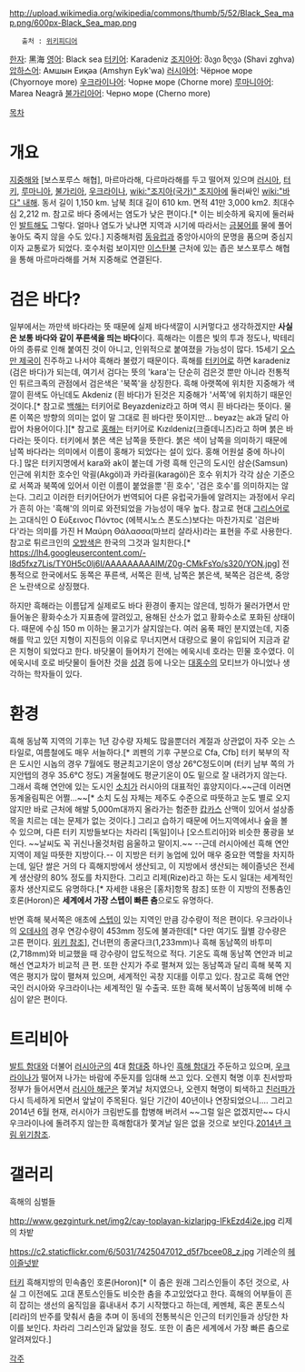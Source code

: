 http://upload.wikimedia.org/wikipedia/commons/thumb/5/52/Black_Sea_map.png/600px-Black_Sea_map.png
    출처 : [http://en.wikipedia.org/wiki/File:Black_Sea_map.png 위키피디어]

[[한자]]: 黑海
[[영어]]: Black sea
[[터키어]]: Karadeniz
[[조지아어]]: შავი ზღვა (Shavi zghva)
[[압하스어]]: Амшын Еиқәа (Amshyn Eyk'wa) 
[[러시아어]]: Чёрное море (Chyornoye more)
[[우크라이나어]]: Чорне море (Chorne more)
[[루마니아어]]: Marea Neagră
[[불가리아어]]: Черно море (Cherno more)

[[목차]]
= 개요 =
[[지중해]]와 [보스포루스 해협], 마르마라해, 다르마라해를 두고 떨어져 있으며 [[러시아]], [[터키]], [[루마니아]], [[불가리아]], [[우크라이나]], [[wiki:"조지아(국가)" 조지아]]에 둘러싸인 [[wiki:"바다" 내해]]. 동서 길이 1,150 km. 남북 최대 길이 610 km. 면적 41만 3,000 km2. 최대수심 2,212 m. 참고로 바다 중에서는 염도가 낮은 편이다.[* 이는 비슷하게 육지에 둘러싸인 [[발트해]]도 그렇다. 얼마나 염도가 낮냐면 지역과 시기에 따라서는 [[금붕어]]를 물에 풀어놓아도 죽지 않을 수도 있다.] 지중해처럼 [[동유럽]]과 중앙아시아의 문명을 품으며 중심지이자 교통로가 되었다. 호수처럼 보이지만 [[이스탄불]] 근처에 있는 좁은 보스포루스 해협을 통해 마르마라해를 거쳐 지중해로 연결된다.

= 검은 바다? =
일부에서는 까만색 바다라는 뜻 때문에 실제 바다색깔이 시커멓다고 생각하겠지만 '''사실은 보통 바다와 같이 푸른색을 띄는 바다'''이다. 흑해라는 이름은 빛의 투과 정도나, 박테리아의 종류로 인해 붙여진 것이 아니고, 인위적으로 붙여졌을 가능성이 많다. 15세기 [[오스만 제국]]이 진주하고 나서야 흑해라 불렸기 때문이다. 흑해를 [[터키어]]로 하면 karadeniz (검은 바다)가 되는데, 여기서 검다는 뜻의 'kara'는 단순히 검은것 뿐만 아니라 전통적인 튀르크족의 관점에서 검은색은 '북쪽'을 상징한다. 흑해 아랫쪽에 위치한 지중해가 색깔이 흰색도 아닌데도 Akdeniz (흰 바다)가 된것은 지중해가 '서쪽'에 위치하기 때문인것이다.[* 참고로 [[백해]]는 터키어로 Beyazdeniz라고 하며 역시 흰 바다라는 뜻이다. 물론 이쪽은 방향의 의미는 없이 말 그대로 흰 바다란 뜻이지만... beyaz는 ak과 달리 아랍어 차용어이다.][* 참고로 [[홍해]]는 터키어로 Kızıldeniz(크즐데니즈)라고 하며 붉은 바다라는 뜻이다. 터키에서 붉은 색은 남쪽을 뜻한다. 붉은 색이 남쪽을 의미하기 때문에 남쪽 바다라는 의미에서 이름이 홍해가 되었다는 설이 있다. 홍해 어원설 중에 하나이다.] 많은 터키지명에서 kara와 ak이 붙는데 가령 흑해 인근의 도시인 삼순(Samsun) 인근에 위치한 호수인 악괼(Akgöl)과 카라괼(karagöl)은 호수 위치가 각각 삼순 기준으로 서쪽과 북쪽에 있어서 이런 이름이 붙었을뿐 '흰 호수', '검은 호수'를 의미하지는 않는다. 그리고 이러한 터키어단어가 번역되어 다른 유럽국가들에 알려지는 과정에서 우리가 흔히 아는 '흑해'의 의미로 와전되었을 가능성이 매우 높다. 참고로 현대 [[그리스어]]로는 고대식인 Ο Εύξεινος Πόντος (에븍시노스 폰도스)보다는 마찬가지로 '검은바다'라는 의미를 가진 Η Μαύρη Θάλασσα(마브리 살라사)라는 표현을 주로 사용한다. 참고로 튀르크인의 [[오방색]]은 한국의 그것과 일치한다.[* https://lh4.googleusercontent.com/-l8d5fxz7Lis/TY0H5c0lj6I/AAAAAAAAAIM/Z0g-CMkFsYo/s320/YON.jpg] 전통적으로 한국에서도 동쪽은 푸른색, 서쪽은 흰색, 남쪽은 붉은색, 북쪽은 검은색, 중앙은 노란색으로 상징했다.

하지만 흑해라는 이름답게 실제로도 바다 환경이 좋지는 않은데, 빙하가 물러가면서 만들어놓은 황화수소가 지표층에 깔려있고, 용해된 산소가 없고 황화수소로 포화된 상태이다. 때문에 수심 150 m 이하는 물고기가 살지않는다. 여러 움푹 패인 분지였는데, 지중해를 막고 있던 지형이 지진등의 이유로 무너지면서 대량으로 물이 유입되어 지금과 같은 지형이 되었다고 한다. 바닷물이 들어차기 전에는 에욱시네 호라는 민물 호수였다. 이 에욱시네 호로 바닷물이 들어찬 것을 [[성경]] 등에 나오는 [[대홍수]]의 모티브가 아니었나 생각하는 학자들이 있다.

= 환경 =
흑해 동남쪽 지역의 기후는 1년 강수량 자체도 많을뿐더러 계절과 상관없이 자주 오는 스타일로, 여름철에도 매우 서늘하다.[* 쾨펜의 기후 구분으로 Cfa, Cfb] 터키 북부의 작은 도시인 시놉의 경우 7월에도 평균최고기온이 영상 26℃정도이며 (터키 남부 쪽의 가지안텝의 경우 35.6℃ 정도) 겨울철에도 평균기온이 0도 밑으로 잘 내려가지 않는다. 그래서 흑해 연안에 있는 도시인 [[소치]]가 러시아의 대표적인 휴양지이다.~~근데 이러면 동계올림픽은 어쩔...~~[* 소치 도심 자체는 제주도 수준으로 따뜻하고 눈도 별로 오지 않지만 바로 근처에 해발 5,000m대까지 올라가는 험준한 [[캅카스]] 산맥이 있어서 설상종목을 치르는 데는 문제가 없는 것이다.] 그리고 습하기 때문에 어느지역에서나 숲을 볼 수 있으며, 다른 터키 지방들보다는 차라리 [독일]이나 [오스트리아]와 비슷한 풍광을 보인다. ~~날씨도 꼭 귀신나올것처럼 음울하고 말이지.~~ --근데 러시아에선 흑해 연안 지역이 제일 따뜻한 지방이다.-- 이 지방은 터키 농업에 있어 매우 중요한 역할을 차지하는데, 일단 쌀은 거의 다 흑해지방에서 생산되고, 이 지방에서 생산되는 헤이즐넛은 전세계 생산량의 80% 정도를 차지한다. 그리고 리제(Rize)라고 하는 도시 일대는 세계적인 홍차 생산지로도 유명하다.[* 자세한 내용은 [홍차]항목 참조] 또한 이 지방의 전통춤인 호론(Horon)은 '''세계에서 가장 스텝이 빠른 춤'''으로도 유명하다.

반면 흑해 북서쪽은 애초에 [[스텝]]이 있는 지역인 만큼 강수량이 적은 편이다. 우크라이나의 [[오데사]]의 경우 연강수량이 453mm 정도에 불과한데[* 다만 여기도 월별 강수량은 고른 편이다. [http://en.wikipedia.org/wiki/Odesa#Climate 위키 참조]], 건너편의 종굴다크(1,233mm)나 흑해 동남쪽의 바투미(2,718mm)와 비교했을 때 강수량이 압도적으로 적다. 기온도 흑해 동남쪽 연안과 비교해선 연교차가 비교적 큰 편. 또한 산지가 주로 펼쳐져 있는 동남쪽과 달리 흑해 북쪽 지역은 평지가 많이 펼쳐져 있으며, 세계적인 곡창 지대를 이루고 있다. 참고로 흑해 연안국인 러시아와 우크라이나는 세계적인 밀 수출국. 또한 흑해 북서쪽이 남동쪽에 비해 수심이 얕은 편이다.

= 트리비아 =
[[발트 함대]]와 더불어 [[러시아군]]의 4대 [[함대]]중 하나인 [[흑해 함대]]가 주둔하고 있으며, [[우크라이나]]가 떨어져 나가는 바람에 주둔지를 임대해 쓰고 있다. 오렌지 혁명 이후 친서방파 정부가 들어서면서 [[러시아 해군]]은 쫓겨날 처지였으나, 오렌지 혁명이 퇴색하고 [[친러]]파가 다시 득세하게 되면서 앞날이 주목된다. 일단 기간이 40년이나 연장되었으니…. 그리고 2014년 6월 현재, 러시아가 크림반도를 합병해 버려서 ~~그럴 일은 없겠지만~~ 다시 우크라이나에 돌려주지 않는한 흑해함대가 쫓겨날 일은 없을 것으로 보인다.[[2014년 크림 위기]]참조.

= 갤러리 =
흑해의 심벌들

http://www.gezginturk.net/img2/cay-toplayan-kizlarjpg-IFkEzd4i2e.jpg
리제의 차밭

https://c2.staticflickr.com/6/5031/7425047012_d5f7bcee08_z.jpg
기레순의 [[헤이즐넛]]밭

{{{#!html
<iframe width="600" height="450" src="http://www.youtube.com/embed/DSJY84RkTGU" frameborder="0" allowfullscreen></iframe>}}}
[[터키]] 흑해지방의 민속춤인 호론(Horon)[* 이 춤은 원래 그리스인들이 추던 것으로, 사실 그 이전에도 고대 폰토스인들도 비슷한 춤을 추고있었다고 한다. 흑해의 어부들이 흔히 잡히는 생선의 움직임을 흉내내서 추기 시작했다고 하는데, 케멘체, 혹은 폰토스식 [리라]의 반주를 맞춰서 춤을 추며 이 동네의 전통복식은 인근의 터키인들과 상당한 차이를 보인다. 차라리 그리스인과 닮았을 정도. 또한 이 춤은 세계에서 가장 빠른 춤으로 알려져있다.]

[[각주]]
